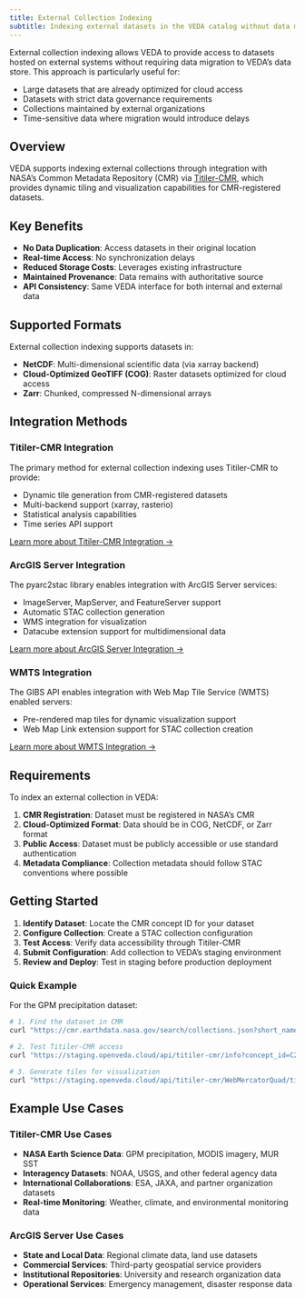 ```yaml
---
title: External Collection Indexing
subtitle: Indexing external datasets in the VEDA catalog without data migration
---
```


External collection indexing allows VEDA to provide access to datasets hosted on external systems without requiring data migration to VEDA's data store. This approach is particularly useful for:

- Large datasets that are already optimized for cloud access
- Datasets with strict data governance requirements
- Collections maintained by external organizations
- Time-sensitive data where migration would introduce delays

## Overview

VEDA supports indexing external collections through integration with NASA's Common Metadata Repository (CMR) via [Titiler-CMR](https://developmentseed.org/titiler-cmr/), which provides dynamic tiling and visualization capabilities for CMR-registered datasets.

## Key Benefits

- **No Data Duplication**: Access datasets in their original location
- **Real-time Access**: No synchronization delays
- **Reduced Storage Costs**: Leverages existing infrastructure
- **Maintained Provenance**: Data remains with authoritative source
- **API Consistency**: Same VEDA interface for both internal and external data

## Supported Formats

External collection indexing supports datasets in:

- **NetCDF**: Multi-dimensional scientific data (via xarray backend)
- **Cloud-Optimized GeoTIFF (COG)**: Raster datasets optimized for cloud access
- **Zarr**: Chunked, compressed N-dimensional arrays

## Integration Methods

### Titiler-CMR Integration

The primary method for external collection indexing uses Titiler-CMR to provide:

- Dynamic tile generation from CMR-registered datasets
- Multi-backend support (xarray, rasterio)
- Statistical analysis capabilities
- Time series API support

[Learn more about Titiler-CMR Integration →](./titiler-cmr.qmd)

### ArcGIS Server Integration

The pyarc2stac library enables integration with ArcGIS Server services:

- ImageServer, MapServer, and FeatureServer support
- Automatic STAC collection generation
- WMS integration for visualization
- Datacube extension support for multidimensional data

[Learn more about ArcGIS Server Integration →](./arcgis-server-integration.qmd)

### WMTS Integration

The GIBS API enables integration with Web Map Tile Service (WMTS) enabled servers:

- Pre-rendered map tiles for dynamic visualization support
- Web Map Link extension support for STAC collection creation

[Learn more about WMTS Integration →](./wmts.qmd)

## Requirements

To index an external collection in VEDA:

1. **CMR Registration**: Dataset must be registered in NASA's CMR
2. **Cloud-Optimized Format**: Data should be in COG, NetCDF, or Zarr format
3. **Public Access**: Dataset must be publicly accessible or use standard authentication
4. **Metadata Compliance**: Collection metadata should follow STAC conventions where possible

## Getting Started

1. **Identify Dataset**: Locate the CMR concept ID for your dataset
2. **Configure Collection**: Create a STAC collection configuration
3. **Test Access**: Verify data accessibility through Titiler-CMR
4. **Submit Configuration**: Add collection to VEDA's staging environment
5. **Review and Deploy**: Test in staging before production deployment

### Quick Example

For the GPM precipitation dataset:

```bash
# 1. Find the dataset in CMR
curl "https://cmr.earthdata.nasa.gov/search/collections.json?short_name=GPM_3IMERGDF"

# 2. Test Titiler-CMR access
curl "https://staging.openveda.cloud/api/titiler-cmr/info?concept_id=C2723754864-GES_DISC&datetime=2024-01-15&backend=xarray"

# 3. Generate tiles for visualization
curl "https://staging.openveda.cloud/api/titiler-cmr/WebMercatorQuad/tilejson.json?concept_id=C2723754864-GES_DISC&datetime=2024-01-15&backend=xarray&variable=precipitation&rescale=0,50&colormap_name=blues"
```

## Example Use Cases

### Titiler-CMR Use Cases
- **NASA Earth Science Data**: GPM precipitation, MODIS imagery, MUR SST
- **Interagency Datasets**: NOAA, USGS, and other federal agency data
- **International Collaborations**: ESA, JAXA, and partner organization datasets
- **Real-time Monitoring**: Weather, climate, and environmental monitoring data

### ArcGIS Server Use Cases
- **State and Local Data**: Regional climate data, land use datasets
- **Commercial Services**: Third-party geospatial service providers
- **Institutional Repositories**: University and research organization data
- **Operational Services**: Emergency management, disaster response data
